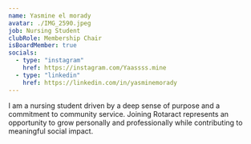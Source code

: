 ```yaml
---
name: Yasmine el morady
avatar: ./IMG_2590.jpeg
job: Nursing Student
clubRole: Membership Chair
isBoardMember: true
socials:
  - type: "instagram"
    href: https://instagram.com/Yaassss.mine
  - type: "linkedin"
    href: https://linkedin.com/in/yasminemorady
---
```


I am a nursing student driven by a deep sense of purpose and a commitment to community service. Joining Rotaract represents an opportunity to grow personally and professionally while contributing to meaningful social impact.


